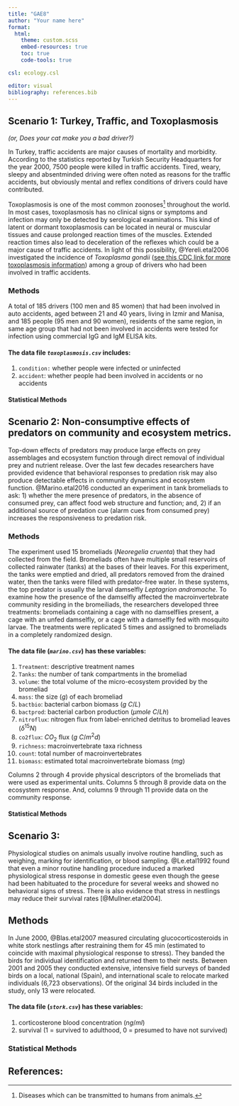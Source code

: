 ```yaml
---
title: "GAE8"
author: "Your name here"
format: 
  html:
    theme: custom.scss
    embed-resources: true
    toc: true
    code-tools: true

csl: ecology.csl

editor: visual
bibliography: references.bib
---
```


## Scenario 1: Turkey, Traffic, and Toxoplasmosis

*(or, Does your cat make you a bad driver?)*

In Turkey, traffic accidents are major causes of mortality and morbidity. According to the statistics reported by Turkish Security Headquarters for the year 2000, 7500 people were killed in traffic accidents. Tired, weary, sleepy and absentminded driving were often noted as reasons for the traffic accidents, but obviously mental and reflex conditions of drivers could have contributed.

Toxoplasmosis is one of the most common zoonoses[^1] throughout the world. In most cases, toxoplasmosis has no clinical signs or symptoms and infection may only be detected by serological examinations. This kind of latent or dormant toxoplasmosis can be located in neural or muscular tissues and cause prolonged reaction times of the muscles. Extended reaction times also lead to deceleration of the reflexes which could be a major cause of traffic accidents. In light of this possibility, @Yereli.etal2006 investigated the incidence of *Toxoplasma gondii* ([see this CDC link for more toxoplasmosis information](https://www.cdc.gov/parasites/toxoplasmosis/)) among a group of drivers who had been involved in traffic accidents.

[^1]: Diseases which can be transmitted to humans from animals.

### Methods

A total of 185 drivers (100 men and 85 women) that had been involved in auto accidents, aged between 21 and 40 years, living in Izmir and Manisa, and 185 people (95 men and 90 women), residents of the same region, in same age group that had not been involved in accidents were tested for infection using commercial IgG and IgM ELISA kits.

#### The data file *`toxoplasmosis.csv`* includes:

1.  `condition:` whether people were infected or uninfected
2.  `accident`: whether people had been involved in accidents or no accidents

#### Statistical Methods

## Scenario 2: Non-consumptive effects of predators on community and ecosystem metrics.

Top-down effects of predators may produce large effects on prey assemblages and ecosystem function through direct removal of individual prey and nutrient release. Over the last few decades researchers have provided evidence that behavioral responses to predation risk may also produce detectable effects in community dynamics and ecosystem function. @Marino.etal2016 conducted an experiment in tank bromeliads to ask: 1) whether the mere presence of predators, in the absence of consumed prey, can affect food web structure and function; and, 2) if an additional source of predation cue (alarm cues from consumed prey) increases the responsiveness to predation risk.

### Methods

The experiment used 15 bromeliads (*Neoregelia cruenta*) that they had collected from the field. Bromeliads often have multiple small reservoirs of collected rainwater (tanks) at the bases of their leaves. For this experiment, the tanks were emptied and dried, all predators removed from the drained water, then the tanks were filled with predator-free water. In these systems, the top predator is usually the larval damselfly *Leptagrion andromache*. To examine how the presence of the damselfly affected the macroinvertebrate community residing in the bromeiliads, the researchers developed three treatments: bromeliads containing a cage with no damselflies present, a cage with an unfed damselfly, or a cage with a damselfly fed with mosquito larvae. The treatments were replicated 5 times and assigned to bromeliads in a completely randomized design.

#### The data file (*`marino.csv`*) has these variables:

1.  `Treatment`: descriptive treatment names
2.  `Tanks`: the number of tank compartments in the bromeliad
3.  `volume`: the total volume of the micro-ecosystem provided by the bromeliad
4.  `mass`: the size $(g)$ of each bromeliad
5.  `bactbio`: bacterial carbon biomass $(g ~ C/L)$
6.  `bactprod`: bacterial carbon production $(\mu mole ~ C/Lh)$
7.  `nitroflux`: nitrogen flux from label-enriched detritus to bromeliad leaves $(\delta^{15}N)$
8.  `co2flux`: $CO_2$ flux $(g ~ C/m^2d)$
9.  `richness`: macroinvertebrate taxa richness
10. `count`: total number of macroinvertebrates
11. `biomass`: estimated total macroinvertebrate biomass $(mg)$

Columns 2 through 4 provide physical descriptors of the bromeliads that were used as experimental units. Columns 5 through 8 provide data on the ecosystem response. And, columns 9 through 11 provide data on the community response.

#### Statistical Methods

## Scenario 3:

Physiological studies on animals usually involve routine handling, such as weighing, marking for identification, or blood sampling. @Le.etal1992 found that even a minor routine handling procedure induced a marked physiological stress response in domestic geese even though the geese had been habituated to the procedure for several weeks and showed no behavioral signs of stress. There is also evidence that stress in nestlings may reduce their survival rates [@Mullner.etal2004].

## Methods

In June 2000, @Blas.etal2007 measured circulating glucocorticosteroids in white stork nestlings after restraining them for 45 min (estimated to coincide with maximal physiological response to stress). They banded the birds for individual identification and returned them to their nests. Between 2001 and 2005 they conducted extensive, intensive field surveys of banded birds on a local, national (Spain), and international scale to relocate marked individuals (6,723 observations). Of the original 34 birds included in the study, only 13 were relocated.

#### The data file (*`stork.csv`*) has these variables:

1.  corticosterone blood concentration ($ng/ml$)
2.  survival (1 = survived to adulthood, 0 = presumed to have not survived)

### Statistical Methods

## References:

